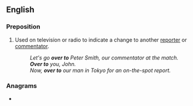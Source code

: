 ==English==

===Preposition===
{{en-prep}}

# Used on television or radio to indicate a change to another [[reporter]] or [[commentator]].
#: ''Let's go '''over to''' Peter Smith, our commentator at the match.''
#: '''''Over to''' you, John.''
#: ''Now, '''over to''' our man in Tokyo for an on-the-spot report.''

===Anagrams===
* {{anagrams|en|tovero}}